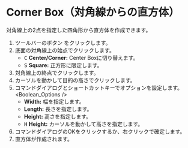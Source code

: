 
# Corner Box（対角線からの直方体）

<Reference shortcut='Shift-B' command='Corner Box' button='ツールバー' />

対角線上の2点を指定した四角形から直方体を作成できます。

1. ツールバーのボタン <ButtonIcon type="button-corner-box" />をクリックします。
2. 底面の対角線上の始点でクリックします。
   - <kbd>C</kbd> **Center/Corner:** Center Boxに切り替えます。
   - <kbd>S</kbd> **Square:** 正方形に限定します。
3. 対角線上の終点でクリックします。
4. カーソルを動かして目的の高さでクリックします。
5. コマンドダイアログとショートカットキーでオプションを設定します。
   <Boolean_Options />
   - **Width:** 幅を指定します。
   - **Length:** 長さを指定します。
   - **Height:** 高さを指定します。
   - <kbd>H</kbd> **Height:** カーソルを動かして高さを指定します。
5. コマンドダイアログのOKをクリックするか、右クリックで確定します。
6. 直方体が作成されます。

